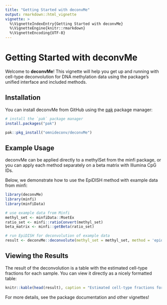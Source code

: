 ```yaml
---
title: "Getting Started with deconvMe"
output: rmarkdown::html_vignette
vignette: >
  %\VignetteIndexEntry{Getting Started with deconvMe}
  %\VignetteEngine{knitr::rmarkdown}
  %\VignetteEncoding{UTF-8}
---
```


# Getting Started with deconvMe

Welcome to **deconvMe**! This vignette will help you get up and running with cell-type deconvolution for DNA methylation data using the package's unified interface and included methods.

## Installation

You can install deconvMe from GitHub using the [pak](https://github.com/r-lib/pak) package manager:

```r
# install the `pak` package manager
install.packages("pak")

pak::pkg_install("omnideconv/deconvMe")
```

## Example Usage

deconvMe can be applied directly to a methylSet from the minfi package, or you can apply each method separately on a beta matrix with Illumina CpG IDs.

Below, we demonstrate how to use the EpiDISH method with example data from minfi:

```r
library(deconvMe)
library(minfi)
library(minfiData)

# use example data from Minfi
methyl_set <- minfiData::MsetEx
ratio_set <- minfi::ratioConvert(methyl_set)
beta_matrix <- minfi::getBeta(ratio_set)

# run EpiDISH for deconvolution of example data
result <- deconvMe::deconvolute(methyl_set = methyl_set, method = 'epidish')
```

## Viewing the Results

The result of the deconvolution is a table with the estimated cell-type fractions for each sample. You can view it directly as a nicely formatted table:

```r
knitr::kable(head(result), caption = "Estimated cell-type fractions for the first few samples")
```

For more details, see the package documentation and other vignettes! 